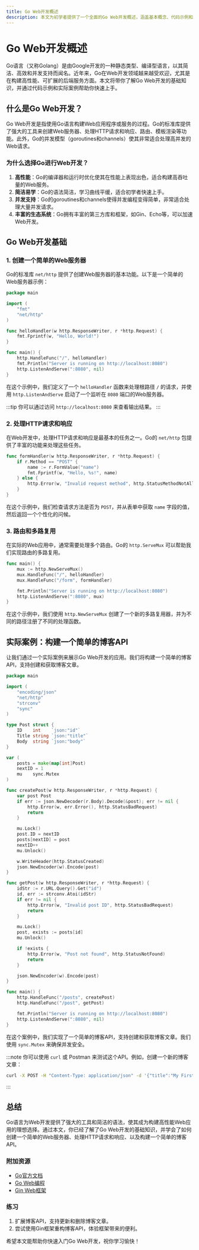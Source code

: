 ```yaml
---
title: Go Web开发概述
description: 本文为初学者提供了一个全面的Go Web开发概述，涵盖基本概念、代码示例和实际应用场景，帮助你快速入门Go语言在Web开发中的应用。
---
```


# Go Web开发概述

Go语言（又称Golang）是由Google开发的一种静态类型、编译型语言，以其简洁、高效和并发支持而闻名。近年来，Go在Web开发领域越来越受欢迎，尤其是在构建高性能、可扩展的后端服务方面。本文将带你了解Go Web开发的基础知识，并通过代码示例和实际案例帮助你快速上手。

## 什么是Go Web开发？

Go Web开发是指使用Go语言构建Web应用程序或服务的过程。Go的标准库提供了强大的工具来创建Web服务器、处理HTTP请求和响应、路由、模板渲染等功能。此外，Go的并发模型（goroutines和channels）使其非常适合处理高并发的Web请求。

### 为什么选择Go进行Web开发？

1. **高性能**：Go的编译器和运行时优化使其在性能上表现出色，适合构建高吞吐量的Web服务。
2. **简洁易学**：Go的语法简洁，学习曲线平缓，适合初学者快速上手。
3. **并发支持**：Go的goroutines和channels使得并发编程变得简单，非常适合处理大量并发请求。
4. **丰富的生态系统**：Go拥有丰富的第三方库和框架，如Gin、Echo等，可以加速Web开发。

## Go Web开发基础

### 1. 创建一个简单的Web服务器

Go的标准库 `net/http` 提供了创建Web服务器的基本功能。以下是一个简单的Web服务器示例：

```go
package main

import (
    "fmt"
    "net/http"
)

func helloHandler(w http.ResponseWriter, r *http.Request) {
    fmt.Fprintf(w, "Hello, World!")
}

func main() {
    http.HandleFunc("/", helloHandler)
    fmt.Println("Server is running on http://localhost:8080")
    http.ListenAndServe(":8080", nil)
}
```

在这个示例中，我们定义了一个 `helloHandler` 函数来处理根路径 `/` 的请求，并使用 `http.ListenAndServe` 启动了一个监听在 `8080` 端口的Web服务器。

:::tip
你可以通过访问 `http://localhost:8080` 来查看输出结果。
:::

### 2. 处理HTTP请求和响应

在Web开发中，处理HTTP请求和响应是最基本的任务之一。Go的 `net/http` 包提供了丰富的功能来处理这些任务。

```go
func formHandler(w http.ResponseWriter, r *http.Request) {
    if r.Method == "POST" {
        name := r.FormValue("name")
        fmt.Fprintf(w, "Hello, %s!", name)
    } else {
        http.Error(w, "Invalid request method", http.StatusMethodNotAllowed)
    }
}
```

在这个示例中，我们检查请求方法是否为 `POST`，并从表单中获取 `name` 字段的值，然后返回一个个性化的问候。

### 3. 路由和多路复用

在实际的Web应用中，通常需要处理多个路由。Go的 `http.ServeMux` 可以帮助我们实现路由的多路复用。

```go
func main() {
    mux := http.NewServeMux()
    mux.HandleFunc("/", helloHandler)
    mux.HandleFunc("/form", formHandler)

    fmt.Println("Server is running on http://localhost:8080")
    http.ListenAndServe(":8080", mux)
}
```

在这个示例中，我们使用 `http.NewServeMux` 创建了一个新的多路复用器，并为不同的路径注册了不同的处理函数。

## 实际案例：构建一个简单的博客API

让我们通过一个实际案例来展示Go Web开发的应用。我们将构建一个简单的博客API，支持创建和获取博客文章。

```go
package main

import (
    "encoding/json"
    "net/http"
    "strconv"
    "sync"
)

type Post struct {
    ID    int    `json:"id"`
    Title string `json:"title"`
    Body  string `json:"body"`
}

var (
    posts = make(map[int]Post)
    nextID = 1
    mu    sync.Mutex
)

func createPost(w http.ResponseWriter, r *http.Request) {
    var post Post
    if err := json.NewDecoder(r.Body).Decode(&post); err != nil {
        http.Error(w, err.Error(), http.StatusBadRequest)
        return
    }

    mu.Lock()
    post.ID = nextID
    posts[nextID] = post
    nextID++
    mu.Unlock()

    w.WriteHeader(http.StatusCreated)
    json.NewEncoder(w).Encode(post)
}

func getPost(w http.ResponseWriter, r *http.Request) {
    idStr := r.URL.Query().Get("id")
    id, err := strconv.Atoi(idStr)
    if err != nil {
        http.Error(w, "Invalid post ID", http.StatusBadRequest)
        return
    }

    mu.Lock()
    post, exists := posts[id]
    mu.Unlock()

    if !exists {
        http.Error(w, "Post not found", http.StatusNotFound)
        return
    }

    json.NewEncoder(w).Encode(post)
}

func main() {
    http.HandleFunc("/posts", createPost)
    http.HandleFunc("/post", getPost)

    fmt.Println("Server is running on http://localhost:8080")
    http.ListenAndServe(":8080", nil)
}
```

在这个案例中，我们实现了一个简单的博客API，支持创建和获取博客文章。我们使用 `sync.Mutex` 来确保并发安全。

:::note
你可以使用 `curl` 或 Postman 来测试这个API。例如，创建一个新的博客文章：
```bash
curl -X POST -H "Content-Type: application/json" -d '{"title":"My First Post","body":"This is the body of my first post."}' http://localhost:8080/posts
```
:::

## 总结

Go语言为Web开发提供了强大的工具和简洁的语法，使其成为构建高性能Web应用的理想选择。通过本文，你已经了解了Go Web开发的基础知识，并学会了如何创建一个简单的Web服务器、处理HTTP请求和响应、以及构建一个简单的博客API。

### 附加资源

- [Go官方文档](https://golang.org/doc/)
- [Go Web编程](https://github.com/astaxie/build-web-application-with-golang)
- [Gin Web框架](https://github.com/gin-gonic/gin)

### 练习

1. 扩展博客API，支持更新和删除博客文章。
2. 尝试使用Gin框架重构博客API，体验框架带来的便利。

希望本文能帮助你快速入门Go Web开发，祝你学习愉快！